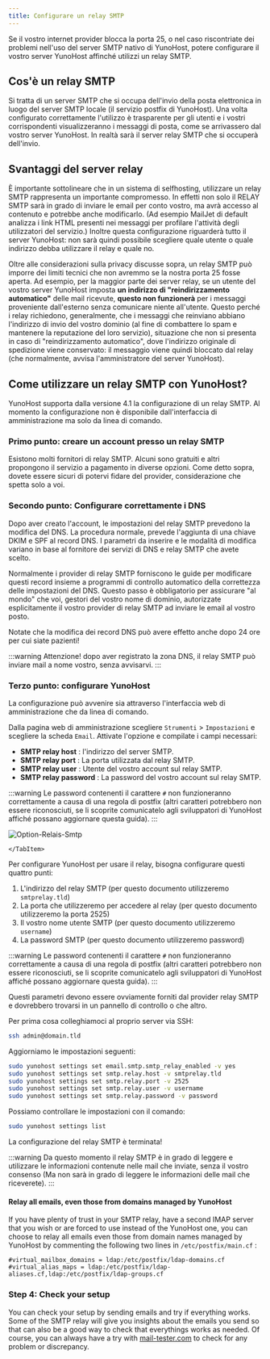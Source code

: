 ```yaml
---
title: Configurare un relay SMTP
---
```



Se il vostro internet provider blocca la porta 25, o nel caso riscontriate dei problemi nell'uso del server SMTP nativo di YunoHost, potere configurare il vostro server YunoHost affinché utilizzi un relay SMTP.

## Cos'è un relay SMTP

Si tratta di un server SMTP che si occupa dell'invio della posta elettronica in luogo del server SMTP locale (il servizio postfix di YunoHost).
Una volta configurato correttamente l'utilizzo è trasparente per gli utenti e i vostri corrispondenti visualizzeranno i messaggi di posta, come se arrivassero dal vostro server YunoHost. In realtà sarà il server relay SMTP che si occuperà dell'invio.

## <FAIcon icon="fa-exclamation-triangle"/>  Svantaggi del server relay

È importante sottolineare che in un sistema di selfhosting, utilizzare un relay SMTP rappresenta un importante compromesso. In effetti non solo il RELAY SMTP sarà in grado di inviare le email per conto vostro, ma avrà accesso al contenuto e potrebbe anche modificarlo. (Ad esempio MailJet di default analizza i link HTML presenti nei messaggi per profilare l'attività degli utilizzatori del servizio.) Inoltre questa configurazione riguarderà tutto il server YunoHost: non sarà quindi possibile scegliere quale utente o quale indirizzo debba utilizzare il relay e quale no.

Oltre alle considerazioni sulla privacy discusse sopra, un relay SMTP può imporre dei limiti tecnici che non avremmo se la nostra porta 25 fosse aperta. Ad esempio, per la maggior parte dei server relay, se un utente del vostro server YunoHost imposta **un indirizzo di "reindirizzamento automatico"** delle mail ricevute, **questo non funzionerà** per i messaggi proveniente dall'esterno senza comunicare niente all'utente. Questo perché i relay richiedono, generalmente, che i messaggi che reinviano abbiano l'indirizzo di invio del vostro dominio (al fine di combattere lo spam e mantenere la reputazione del loro servizio), situazione che non si presenta in caso di "reindirizzamento automatico", dove l'indirizzo originale di spedizione viene conservato: il messaggio viene quindi bloccato dal relay (che normalmente, avvisa l'amministratore del server YunoHost).

## Come utilizzare un relay SMTP con YunoHost?

YunoHost supporta dalla versione 4.1 la configurazione di un relay SMTP. Al momento la configurazione non è disponibile dall'interfaccia di amministrazione ma solo da linea di comando.

### Primo punto: creare un account presso un relay SMTP

Esistono molti fornitori di relay SMTP. Alcuni sono gratuiti e altri propongono il servizio a pagamento in diverse opzioni. Come detto sopra, dovete essere sicuri di potervi fidare del provider, considerazione che spetta solo a voi.

### Secondo punto: Configurare correttamente i DNS

Dopo aver creato l'account, le impostazioni del relay SMTP prevedono la modifica del DNS.
La procedura normale, prevede l'aggiunta di una chiave DKIM e SPF al record DNS.
I parametri da inserire e le modalità di modifica variano in base al fornitore dei servizi di DNS e relay SMTP che avete scelto.

Normalmente i provider di relay SMTP forniscono le guide per modificare questi record insieme a programmi di controllo automatico della correttezza delle impostazioni del DNS. Questo passo è obbligatorio per assicurare "al mondo" che voi, gestori del vostro nome di dominio, autorizzate esplicitamente il vostro provider di relay SMTP ad inviare le email al vostro posto.  

Notate che la modifica dei record DNS può avere effetto anche dopo 24 ore per cui siate pazienti!

:::warning
<FAIcon icon="fa-exclamation-triangle"/>  Attenzione! dopo aver registrato la zona DNS, il relay SMTP può inviare mail a nome vostro, senza avvisarvi.
:::

### Terzo punto: configurare YunoHost

La configurazione può avvenire sia attraverso l'interfaccia web di amministrazione che da linea di comando.

<Tabs groupId="admin-commands">
  <TabItem value="web" label="From the web interface">

Dalla pagina web di amministrazione scegliere `Strumenti` > `Impostazioni` e scegliere la scheda `Email`.
Attivate l'opzione e compilate i campi necessari:

- **SMTP relay host** : l'indirizzo del server SMTP.
- **SMTP relay port** : La porta utilizzata dal relay SMTP.
- **SMTP relay user** : Utente del vostro account sul relay SMTP.
- **SMTP relay password** : La password del vostro account sul relay SMTP.

:::warning
<FAIcon icon="fa-exclamation-triangle"/>  Le password contenenti il carattere `#` non funzioneranno correttamente a causa di una regola di postfix (altri caratteri potrebbero non essere riconosciuti, se li scoprite comunicatelo agli sviluppatori di YunoHost affiché possano aggiornare questa guida).
:::

![Option-Relais-Smtp](/img/relay_smtp_option_webadmin_en.png)

    </TabItem>
  <TabItem value="cli" label="From the command line">
Per configurare YunoHost per usare il relay, bisogna configurare questi quattro punti:

1. L'indirizzo del relay SMTP (per questo documento utilizzeremo `smtprelay.tld`)
2. La porta che utilizzeremo per accedere al relay (per questo documento utilizzeremo la porta 2525)
3. Il vostro nome utente SMTP (per questo documento utilizzeremo `username`)
4. La password SMTP (per questo documento utilizzeremo password)

:::warning
<FAIcon icon="fa-exclamation-triangle"/>  Le password contenenti il carattere `#` non funzioneranno correttamente a causa di una regola di postfix (altri caratteri potrebbero non essere riconosciuti, se li scoprite comunicatelo agli sviluppatori di YunoHost affiché possano aggiornare questa guida).
:::

Questi parametri devono essere ovviamente forniti dal provider relay SMTP e dovrebbero trovarsi in un pannello di controllo o che altro.

Per prima cosa colleghiamoci al proprio server via SSH:

```bash
ssh admin@domain.tld
```

Aggiorniamo le impostazioni seguenti:

```bash
sudo yunohost settings set email.smtp.smtp_relay_enabled -v yes
sudo yunohost settings set smtp.relay.host -v smtprelay.tld
sudo yunohost settings set smtp.relay.port -v 2525
sudo yunohost settings set smtp.relay.user -v username
sudo yunohost settings set smtp.relay.password -v password
```

Possiamo controllare le impostazioni con il comando:

```bash
sudo yunohost settings list
```

  </TabItem>
</Tabs>

La configurazione del relay SMTP è terminata!

:::warning
<FAIcon icon="fa-exclamation-triangle"/>  Da questo momento il relay SMTP è in grado di leggere e utilizzare le informazioni contenute nelle mail che inviate, senza il vostro consenso (Ma non sarà in grado di leggere le informazioni delle mail che riceverete).
:::

#### Relay all emails, even those from domains managed by YunoHost

If you have plenty of trust in your SMTP relay, have a second IMAP server that you wish or are forced to use instead of the YunoHost one, you can choose to relay all emails even those from domain names managed by YunoHost by commenting the following two lines in `/etc/postfix/main.cf` :

```text
#virtual_mailbox_domains = ldap:/etc/postfix/ldap-domains.cf
#virtual_alias_maps = ldap:/etc/postfix/ldap-aliases.cf,ldap:/etc/postfix/ldap-groups.cf
```

### Step 4: Check your setup

You can check your setup by sending emails and try if everything works.
Some of the SMTP relay will give you insights about the emails you send so that can also be a good way to check that everythings works as needed.
Of course, you can always have a try with [mail-tester.com](https://www.mail-tester.com/) to check for any problem or discrepancy.
